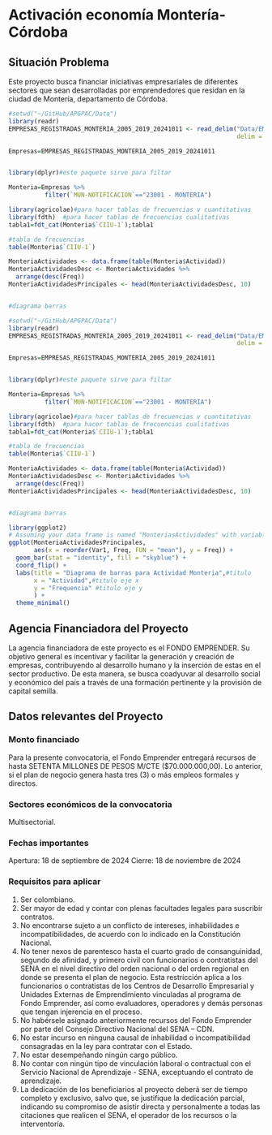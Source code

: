 # Activación economía Montería-Córdoba

## Situación Problema
Este proyecto busca financiar iniciativas empresariales de diferentes sectores que sean desarrolladas por emprendedores que residan en la ciudad de Montería, departamento de Córdoba.

```r
#setwd("~/GitHub/APGPAC/Data") 
library(readr)
EMPRESAS_REGISTRADAS_MONTERIA_2005_2019_20241011 <- read_delim("Data/EMPRESAS_REGISTRADAS_MONTERIA_2005-2019_20241011_V2.csv",
                                                               delim = ";", escape_double = FALSE, trim_ws = TRUE)

Empresas=EMPRESAS_REGISTRADAS_MONTERIA_2005_2019_20241011


library(dplyr)#este paquete sirve para filtar

Monteria=Empresas %>%
          filter(`MUN-NOTIFICACION`=="23001 - MONTERIA")

library(agricolae)#para hacer tablas de frecuencias v cuantitativas
library(fdth)  #para hacer tablas de frecuencias cualitativas
tabla1=fdt_cat(Monteria$`CIIU-1`);tabla1

#tabla de frecuencias
table(Monteria$`CIIU-1`)

MonteriaActividades <- data.frame(table(Monteria$Actividad))
MonteriaActividadesDesc <- MonteriaActividades %>%
  arrange(desc(Freq))
MonteriaActividadesPrincipales <- head(MonteriaActividadesDesc, 10)


#diagrama barras

#setwd("~/GitHub/APGPAC/Data")
library(readr)
EMPRESAS_REGISTRADAS_MONTERIA_2005_2019_20241011 <- read_delim("Data/EMPRESAS_REGISTRADAS_MONTERIA_2005-2019_20241011_V2.csv",
                                                               delim = ";", escape_double = FALSE, trim_ws = TRUE)

Empresas=EMPRESAS_REGISTRADAS_MONTERIA_2005_2019_20241011


library(dplyr)#este paquete sirve para filtar

Monteria=Empresas %>%
          filter(`MUN-NOTIFICACION`=="23001 - MONTERIA")

library(agricolae)#para hacer tablas de frecuencias v cuantitativas
library(fdth)  #para hacer tablas de frecuencias cualitativas
tabla1=fdt_cat(Monteria$`CIIU-1`);tabla1

#tabla de frecuencias
table(Monteria$`CIIU-1`)

MonteriaActividades <- data.frame(table(Monteria$Actividad))
MonteriaActividadesDesc <- MonteriaActividades %>%
  arrange(desc(Freq))
MonteriaActividadesPrincipales <- head(MonteriaActividadesDesc, 10)


#diagrama barras

library(ggplot2)
# Assuming your data frame is named "MonteriasActividades" with variables "Var1" and "Freq"
ggplot(MonteriaActividadesPrincipales,
       aes(x = reorder(Var1, Freq, FUN = "mean"), y = Freq)) +
  geom_bar(stat = "identity", fill = "skyblue") +
  coord_flip() +
  labs(title = "Diagrama de barras para Actividad Monteria",#titulo
       x = "Actividad",#titulo eje x
       y = "Frequencia" #titulo eje y
       ) +
  theme_minimal()
```


## Agencia Financiadora del Proyecto
La agencia financiadora de este proyecto es el FONDO EMPRENDER. Su objetivo general es incentivar y facilitar la generación y creación de empresas, contribuyendo al desarrollo humano y la inserción de estas en el sector productivo. De esta manera, se busca coadyuvar al desarrollo social y económico del país a través de una formación pertinente y la provisión de capital semilla.

## Datos relevantes del Proyecto

### Monto financiado
Para la presente convocatoria, el Fondo Emprender entregará recursos de hasta SETENTA MILLONES DE PESOS M/CTE ($70.000.000,00). Lo anterior, si el plan de negocio genera hasta tres (3) o más empleos formales y directos.

### Sectores económicos de la convocatoria
Multisectorial.

### Fechas importantes
Apertura: 18 de septiembre de 2024
Cierre: 18 de noviembre de 2024

### Requisitos para aplicar
1. Ser colombiano. 
2. Ser mayor de edad y contar con plenas facultades legales para suscribir contratos. 
3. No encontrarse sujeto a un conflicto de intereses, inhabilidades e incompatibilidades, de acuerdo con lo indicado en la Constitución Nacional. 
4. No tener nexos de parentesco hasta el cuarto grado de consanguinidad, segundo de afinidad, y primero civil con funcionarios o contratistas del SENA en el nivel directivo del orden nacional o del orden regional en donde se presenta el plan de negocio. Esta restricción aplica a los funcionarios o contratistas de los Centros de Desarrollo Empresarial y Unidades Externas de Emprendimiento vinculadas al programa de Fondo Emprender, así como evaluadores, operadores y demás personas que tengan injerencia en el proceso. 
5. No habérsele asignado anteriormente recursos del Fondo Emprender por parte del Consejo Directivo Nacional del SENA – CDN. 
6. No estar incurso en ninguna causal de inhabilidad o incompatibilidad consagradas en la ley para contratar con el Estado. 
7. No estar desempeñando ningún cargo público. 
8. No contar con ningún tipo de vinculación laboral o contractual con el Servicio Nacional de Aprendizaje - SENA, exceptuando el contrato de aprendizaje. 
9. La dedicación de los beneficiarios al proyecto deberá ser de tiempo completo y exclusivo, salvo que, se justifique la dedicación parcial, indicando su compromiso de asistir directa y personalmente a todas las citaciones que realicen el SENA, el operador de los recursos o la interventoría. 


